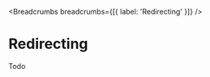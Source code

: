 
<MetaTags
  title="Tuono - Routing"
  canonical="https://tuono.dev/documentation/routing/redirecting"
/>


<Breadcrumbs breadcrumbs={[{ label: 'Redirecting' }]} />

# Redirecting

Todo
